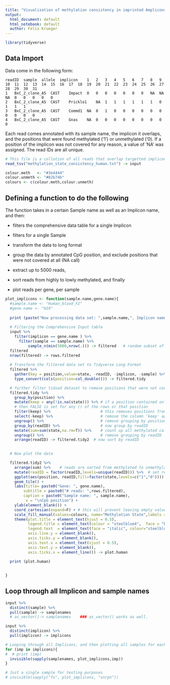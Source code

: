 ```yaml
---
title: "Visualisation of methylation consistency in imprinted Amplicons"
output:
  html_document: default
  html_notebook: default
  author: Felix Krueger
---
```



```r
library(tidyverse)
```


## Data Import

Data come in the following form:

```
readID	sample	allele	implicon	1	2	3	4	5	6	7	8	9	10	11	12	13	14	15	16	17	18	19	20	21	22	23	24	25	26	27	28	29	30	31
1	BxC_2_clone_A5	CAST	Impact	0	0	0	0	0	0	0	NA	NA	NA	0	0	0	0	0
2	BxC_2_clone_A5	CAST	Prickle1	NA	1	1	1	1	1	1	0	1	1	1
3	BxC_2_clone_A5	CAST	Commd1	NA	0	1	0	0	0	0	0	0	0	0	0	0
4	BxC_2_clone_A5	CAST	Gnas	NA	0	0	0	0	0	0	0	0	0
```

Each read comes annotated with its sample name, the implicon it overlaps, and the positions that were found methylated ('1') or unmethylated ('0). If a position of the implicon was not covered for any reason, a value of 'NA' was assigned. The read IDs are all unique.

```r
# This file is a collation of all reads that overlap targetted implicons for all samples
read_tsv("methylation_state_consistency_human.txt") -> input

colour.meth   <- "#3e4444"
colour.unmeth <- "#82b74b"
colours <- c(colour.meth,colour.unmeth)
```


## Defining a function to do the following
The function takes in a certain Sample name as well as an Implicon name, and then:

- filters the comprehensive data table for a single Implicon
- filters for a single Sample
- transform the data to long format
- group the data by annotated CpG position, and exclude positions that were not covered at all (NA call)

- extract up to 5000 reads, 
- sort reads from highly to lowly methylated, and finally
- plot reads per gene, per sample


```r

plot_implicons <- function(sample.name,gene.name){
  #sample.name <- "Human_blood_F2"
  #gene.name <- "H19"
 
  print (paste("Now processing data set: ",sample.name,", Implicon name: ", gene.name))
         
  # Filtering the Comprehensive Input table
  input %>% 
    filter(implicon == gene.name ) %>% 
      filter(sample == sample.name) %>%
          sample_n(min(5000,nrow(.))) -> filtered   # random subset of 5000 rows
  filtered
  nrow(filtered) -> rows.filtered
  
  # Transform the filtered data set to Tidyverse Long Format
  filtered %>% 
    gather(key = position,value=state, -readID, -implicon, -sample) %>% 
    type_convert(cols(position=col_double())) -> filtered.tidy

  # further filter tidied dataset to remove positions that were not covered at all and sort reads by readID
  filtered.tidy %>%
    group_by(position) %>% 
    mutate(keep = any(!is.na(state))) %>% # if a position contained only NAs, 
    # then FALSE is set for any () of the rows or that position
    filter(keep) %>%                      # this removes positions from the dataset that were set to FALSE
    select(-keep) %>%                     # remove the column 'keep' again
    ungroup() %>%                         # remove grouping by position
    group_by(readID) %>%                  # now group by readID
    mutate(sum=sum(state,na.rm=T)) %>%    # count up all methylated calls, and save in new column called 'sum'
    ungroup() %>%                         # remove grouping by readID
    arrange(readID) -> filtered.tidy2  # now sort by readID

  
  # Now plot the data

  filtered.tidy2 %>% 
    arrange(sum) %>%    # reads are sorted from methylated to unmethylated
    mutate(readID = factor(readID,levels=unique(readID))) %>%  # set readID as level so they don't get sorted alphabetically
    ggplot(aes(position, readID,fill=factor(state,levels=c("1","0")))) +
    geom_tile() +
    labs(title= paste0("Gene: ", gene.name), 
        subtitle = paste0("# reads: ",rows.filtered),
        caption = paste0("Sample name: ", sample.name),
         x = "\nCpG position") +
    ylab(element_blank()) +
    coord_cartesian(expand=F) + # this will prevent leaving empty values on either side of the plot
    scale_fill_manual(values=colours, name="Methylation State",labels = c("meth", "unmeth")) +
    theme(plot.title = element_text(hjust = 0.5), 
          legend.title = element_text(colour = "steelblue4",  face = "bold"),
          legend.text  = element_text(face = "italic", colour="steelblue4"),
          axis.line.y = element_blank(),
          axis.ticks.y = element_blank(),
          axis.text.x = element_text(vjust = 0.5),
          axis.text.y = element_blank(),
          axis.ticks.x = element_line()) -> plot.human

  print (plot.human)
 
    
}
```
## Loop through all Implicon and sample names

```r
input %>%
  distinct(sample) %>% 
  pull(sample) -> samplenames
  # as_vector()-> samplenames    ### as_vector() works as well.

input %>%
  distinct(implicon) %>% 
  pull(implicon) -> implicons

# Looping through all Implicons, and then plotting all samples for each Implicon
for (imp in implicons){
#  # print (imp)
  invisible(sapply(samplenames, plot_implicons,imp))
}

# Just a single sample for testing purposes
# invisible(sapply("Tx", plot_implicons, "snrpn"))

```








